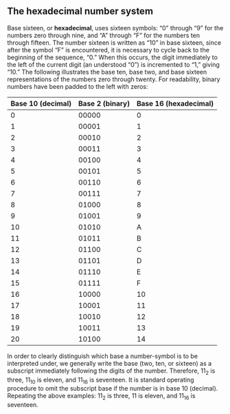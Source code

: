 ## The hexadecimal number system
Base sixteen, or **hexadecimal**, uses sixteen symbols: “0” through “9” for the numbers zero through nine,
and “A” through “F” for the numbers ten through fifteen. The number sixteen is written as “10” in base 
sixteen, since after the symbol “F” is encountered, it is necessary to cycle back to the beginning of the 
sequence, “0.” When this occurs, the digit immediately to the left of the current digit (an understood 
“0”) is incremented to “1,” giving “10.” The following illustrates the base ten, base two, and base 
sixteen representations of the numbers zero through twenty. For readability, binary numbers have been 
padded to the left with zeros:

| Base 10 (decimal) | Base 2 (binary) | Base 16 (hexadecimal) |
|--|:--------|----------|
| 0 | 00000 | 0 |
| 1 | 00001 | 1 |
| 2 | 00010 | 2 |
| 3 | 00011 | 3 |
| 4 | 00100 | 4 |
| 5 | 00101 | 5 |
| 6 | 00110 | 6 |
| 7 | 00111 | 7 |
| 8 | 01000 | 8 |
| 9 | 01001 | 9 |
| 10 | 01010 | A |
| 11 | 01011 | B |
| 12 | 01100 | C |
| 13 | 01101 | D |
| 14 | 01110 | E |
| 15 | 01111 | F |
| 16 | 10000 | 10 |
| 17 | 10001 | 11 |
| 18 | 10010 | 12 |
| 19 | 10011 | 13 |
| 20 | 10100 | 14 |

In order to clearly distinguish which base a number-symbol is to be interpreted under, we generally 
write the base (two, ten, or sixteen) as a subscript immediately following the digits of the number.
Therefore, 11~2~ is three, 11~10~ is eleven, and 11~16~ is seventeen. It is standard operating procedure to omit 
the subscript base if the number is in base 10 (decimal). Repeating the above examples: 11~2~ is three, 11 
is eleven, and 11~16~ is seventeen.


